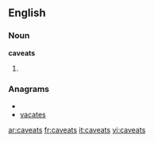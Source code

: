 ==English==

===Noun===
'''caveats'''

# {{plural of|caveat}}

===Anagrams===
* {{alphagram|aacestv}}
* [[vacates#English|vacates]]


[[ar:caveats]]
[[fr:caveats]]
[[it:caveats]]
[[vi:caveats]]